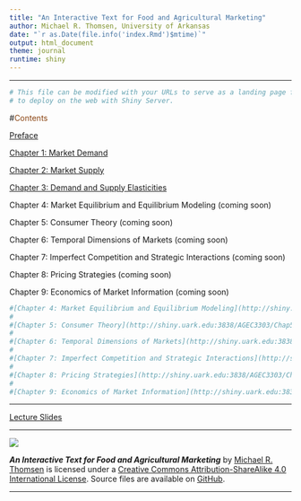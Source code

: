 ```yaml
---
title: "An Interactive Text for Food and Agricultural Marketing"
author: Michael R. Thomsen, University of Arkansas
date: "`r as.Date(file.info('index.Rmd')$mtime)`"
output: html_document
theme: journal
runtime: shiny
---
```


***

```r
# This file can be modified with your URLs to serve as a landing page for content you wish 
# to deploy on the web with Shiny Server.
```


#<span style="color:SaddleBrown">Contents</span>

[Preface](http://shiny.uark.edu:3838/AGEC3303/Preface/)

[Chapter 1: Market Demand](http://shiny.uark.edu:3838/AGEC3303/Chap1/)

[Chapter 2: Market Supply](http://shiny.uark.edu:3838/AGEC3303/Chap2/)

[Chapter 3: Demand and Supply Elasticities](http://shiny.uark.edu:3838/AGEC3303/Chap3/)

Chapter 4: Market Equilibrium and Equilibrium Modeling (coming soon)

Chapter 5: Consumer Theory (coming soon)

Chapter 6: Temporal Dimensions of Markets (coming soon)

Chapter 7: Imperfect Competition and Strategic Interactions (coming soon)

Chapter 8: Pricing Strategies (coming soon)

Chapter 9: Economics of Market Information (coming soon)

```r
#[Chapter 4: Market Equilibrium and Equilibrium Modeling](http://shiny.uark.edu:3838/AGEC3303/Chap4/)
#
#[Chapter 5: Consumer Theory](http://shiny.uark.edu:3838/AGEC3303/Chap5/)
#
#[Chapter 6: Temporal Dimensions of Markets](http://shiny.uark.edu:3838/AGEC3303/Chap6/)
#
#[Chapter 7: Imperfect Competition and Strategic Interactions](http://shiny.uark.edu:3838/AGEC3303/Chap7/)
#
#[Chapter 8: Pricing Strategies](http://shiny.uark.edu:3838/AGEC3303/Chap8/) 
#
#[Chapter 9: Economics of Market Information](http://shiny.uark.edu:3838/AGEC3303/Chap9/)
```
***
[Lecture Slides](http://shiny.uark.edu:3838/AGEC3303/Slides/)


***

![](https://i.creativecommons.org/l/by-sa/4.0/88x31.png)

__*An Interactive Text for Food and Agricultural Marketing*__ by [Michael R. Thomsen](https://agribusiness.uark.edu/directory/index/uid/mthomsen/name/Michael+R.+Thomsen/) is licensed under a [Creative Commons Attribution-ShareAlike 4.0 International License](https://creativecommons.org/licenses/by-sa/4.0/).  Source files are available on [GitHub](https://github.com/thomsen-m/FAM-OER).

***
